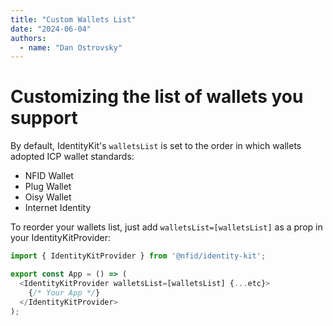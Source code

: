 ```yaml
---
title: "Custom Wallets List"
date: "2024-06-04"
authors:
  - name: "Dan Ostrovsky"
---
```


# Customizing the list of wallets you support

By default, IdentityKit's `walletsList` is set to the order in which wallets adopted ICP wallet standards:
- NFID Wallet
- Plug Wallet
- Oisy Wallet
- Internet Identity

To reorder your wallets list, just add `walletsList=[walletsList]` as a prop in your IdentityKitProvider:

```typescript
import { IdentityKitProvider } from '@nfid/identity-kit';

export const App = () => (
  <IdentityKitProvider walletsList=[walletsList] {...etc}>
    {/* Your App */}
  </IdentityKitProvider>
);
```